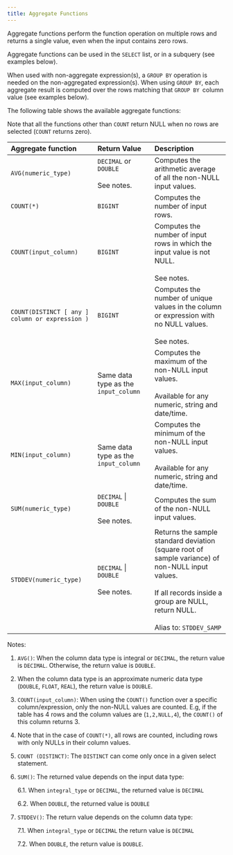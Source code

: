 ```yaml
---
title: Aggregate Functions
---
```



Aggregate functions perform the function operation on multiple rows and returns a single value, even when the input contains zero rows.

Aggregate functions can be used in the `SELECT` list, or in a subquery (see examples below).

When used with non-aggregate expression(s), a `GROUP BY` operation is needed on the non-aggregated expression(s). When using `GROUP BY`, each aggregate result is computed over the rows matching that `GROUP BY `column value (see examples below).

The following table shows the available aggregate functions:

Note that all the functions other than `COUNT` return NULL when no rows are selected (`COUNT` returns zero).

| Aggregate function                    | Return Value                      | Description                                                                                                                               |
| :------------------------------------ | :---------------------------------- | :---------------------------------------------------------------------------------------------------------------------------------------- |
| `AVG(numeric_type)`                   | `DECIMAL` or `DOUBLE`<br></br>See notes. | Computes the arithmetic average of all the non-NULL input values.                                                                       |
| `COUNT(*)`                            | `BIGINT`                            | Computes the number of input rows.                                                                                                        |
| `COUNT(input_column)`                 | `BIGINT`                            | Computes the number of input rows in which the input value is not NULL.<br></br>See notes.                                                    |
| `COUNT(DISTINCT [ any ] column or expression )` | `BIGINT`                            | Computes the number of unique values in the column or expression with no NULL values.<br></br>See notes.                                |
| `MAX(input_column)`                   | Same data type as the `input_column` | Computes the maximum of the non-NULL input values.<br></br>Available for any numeric, string and date/time.                                |
| `MIN(input_column)`                   | Same data type as the `input_column` | Computes the minimum of the non-NULL input values.<br></br>Available for any numeric, string and date/time.                                |
| `SUM(numeric_type)`                   | `DECIMAL` \| `DOUBLE`<br></br>See notes. | Computes the sum of the non-NULL input values.                                                                                            |
| `STDDEV(numeric_type)`                | `DECIMAL` \| `DOUBLE`<br></br>See notes. | Returns the sample standard deviation (square root of sample variance) of non-NULL input values.<br></br>If all records inside a group are NULL, return NULL.<br></br>Alias to: `STDDEV_SAMP` |

Notes:

1. `AVG()`: When the column data type is integral or `DECIMAL`, the return value is `DECIMAL`. Otherwise, the return value is `DOUBLE`.
2. When the column data type is an approximate numeric data type (`DOUBLE`, `FLOAT`, `REAL`), the return value is `DOUBLE`.
3. `COUNT(input_column)`: When using the `COUNT()` function over a specific column/expression, only the non-NULL values are counted. E.g, if the table has 4 rows and the column values are (`1,2,NULL,4`), the `COUNT()` of this column returns 3.
4. Note that in the case of `COUNT(*)`, all rows are counted, including rows with only NULLs in their column values.
5. `COUNT (DISTINCT)`: The `DISTINCT` can come only once in a given select statement.
6. `SUM()`: The returned value depends on the input data type:

   6.1. When `integral_type` or `DECIMAL`, the returned value is `DECIMAL`

   6.2. When `DOUBLE`, the returned value is `DOUBLE`

7. `STDDEV()`: The return value depends on the column data type:

   7.1. When `integral_type` or `DECIMAL` the return value is `DECIMAL`

   7.2. When `DOUBLE`, the return value is `DOUBLE`.